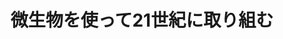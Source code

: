 ﻿---
title: "微生物を使って21世紀に取り組む"
category: "環境・社会理工学院"
vol: "15"
interviewee: "正田 誠 "
url: ""
tags: []
pdf: "15-4.pdf"
career: ""
preface: "------------"
---
